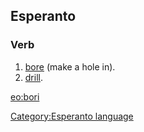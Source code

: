 ==Esperanto==
===Verb===
# [[bore]] (make a hole in).
# [[drill]].

[[eo:bori]]
[[Category:Esperanto language]]
{{Universala Vortaro}}